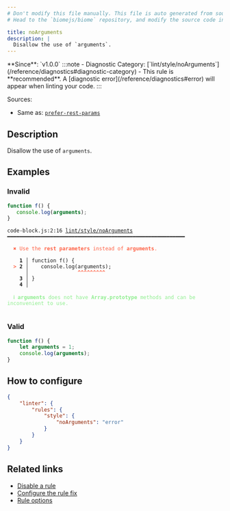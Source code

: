 ```yaml
---
# Don't modify this file manually. This file is auto generated from source, and you will lose your changes next time the website is built.
# Head to the `biomejs/biome` repository, and modify the source code in there.

title: noArguments
description: |
  Disallow the use of `arguments`.
---
```


<Tabs>
<TabItem label="JavaScript (and super languages)" icon="seti:javascript">
**Since**: `v1.0.0`
:::note
- Diagnostic Category: [`lint/style/noArguments`](/reference/diagnostics#diagnostic-category)
- This rule is **recommended**. A [diagnostic error](/reference/diagnostics#error) will appear when linting your code.
:::

Sources: 
- Same as: <a href="https://eslint.org/docs/latest/rules/prefer-rest-params" target="_blank"><code>prefer-rest-params</code></a>

## Description
Disallow the use of `arguments`.

## Examples

### Invalid

```js
function f() {
   console.log(arguments);
}
```

<pre class="language-text"><code class="language-text">code-block.js:2:16 <a href="https://biomejs.dev/linter/rules/no-arguments">lint/style/noArguments</a> ━━━━━━━━━━━━━━━━━━━━━━━━━━━━━━━━━━━━━━━━━━━━━━━━━━━━━━━━━━<br /><br />  <strong><span style="color: Tomato;">✖</span></strong> <span style="color: Tomato;">Use the </span><span style="color: Tomato;"><strong>rest parameters</strong></span><span style="color: Tomato;"> instead of </span><span style="color: Tomato;"><strong>arguments</strong></span><span style="color: Tomato;">.</span><br />  <br />    <strong>1 │ </strong>function f() &#123;<br />  <strong><span style="color: Tomato;">&gt;</span></strong> <strong>2 │ </strong>   console.log(arguments);<br />   <strong>   │ </strong>               <strong><span style="color: Tomato;">^</span></strong><strong><span style="color: Tomato;">^</span></strong><strong><span style="color: Tomato;">^</span></strong><strong><span style="color: Tomato;">^</span></strong><strong><span style="color: Tomato;">^</span></strong><strong><span style="color: Tomato;">^</span></strong><strong><span style="color: Tomato;">^</span></strong><strong><span style="color: Tomato;">^</span></strong><strong><span style="color: Tomato;">^</span></strong><br />    <strong>3 │ </strong>&#125;<br />    <strong>4 │ </strong><br />  <br />  <strong><span style="color: lightgreen;">ℹ</span></strong> <span style="color: lightgreen;"><strong>arguments</strong></span><span style="color: lightgreen;"> does not have </span><span style="color: lightgreen;"><strong>Array.prototype</strong></span><span style="color: lightgreen;"> methods and can be inconvenient to use.</span><br />  <br /></code></pre>

### Valid

```cjs
function f() {
    let arguments = 1;
    console.log(arguments);
}
```

## How to configure
```json title="biome.json"
{
	"linter": {
		"rules": {
			"style": {
				"noArguments": "error"
			}
		}
	}
}

```
## Related links

- [Disable a rule](/linter/#disable-a-lint-rule)
- [Configure the rule fix](/linter#configure-the-rule-fix)
- [Rule options](/linter/#rule-options)

</TabItem>
</Tabs>


